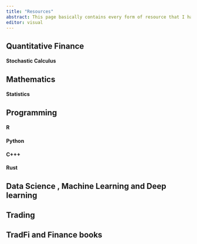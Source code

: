 ```yaml
---
title: "Resources"
abstract: This page basically contains every form of resource that I have come across while learning and studying various topics in all fields that interest me , not specifically restricted to quantitative finance. Initially I had thought of maintaing this whole page on notion like majority of others given visualising and editing is easier but I have chosen against it.
editor: visual
---
```


## Quantitative Finance

#### Stochastic Calculus

## Mathematics

#### Statistics

## Programming

#### R

#### Python

#### C+++

#### Rust

## Data Science , Machine Learning and Deep learning

## Trading

## TradFi and Finance books
